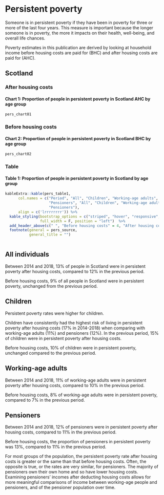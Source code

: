 # Persistent poverty

Someone is in persistent poverty if they have been in poverty for three or more of the last four years. This measure is important because the longer someone is in poverty, the more it impacts on their health, well-being, and overall life chances.

Poverty estimates in this publication are derived by looking at household income before housing costs are paid for (BHC) and after housing costs are paid for (AHC). 

## Scotland {.tabset}

### After housing costs

#### Chart 1: Proportion of people in persistent poverty in Scotland AHC by age group
```{r chart01}
pers_chart01
```

### Before housing costs

#### Chart 2: Proportion of people in persistent poverty in Scotland BHC by age group
```{r chart02}
pers_chart02
```

### Table

#### Table 1: Proportion of people in persistent poverty in Scotland by age group
```{r table1}
kableExtra::kable(pers_table1, 
      col.names = c("Period", "All", "Children", "Working-age adults", 
                    "Pensioners", "All", "Children", "Working-age adults", 
                    "Pensioners"),
      align = c('lrrrrrrrr')) %>%
  kable_styling(bootstrap_options = c("striped", "hover", "responsive", "condensed"),
                full_width = F, position = "left")  %>%
  add_header_above(c(" ", "Before housing costs" = 4, "After housing costs" = 4)) %>%
  footnote(general = pers_source,
           general_title = "")
  
```

## All individuals

Between 2014 and 2018, 13% of people in Scotland were in persistent poverty after housing costs, compared to 12% in the previous period. 

Before housing costs, 9% of all people in Scotland were in persistent poverty, unchanged from the previous period.

## Children

Persistent poverty rates were higher for children.

Children have consistently had the highest risk of living in persistent poverty after housing costs (17% in 2014-2018) when comparing with working-age adults (11%) and pensioners (12%). In the previous period, 15% of children were in persistent poverty after housing costs.

Before housing costs, 10% of children were in persistent poverty, unchanged compared to the previous period.

## Working-age adults

Between 2014 and 2018, 11% of working-age adults were in persistent poverty after housing costs, compared to 10% in the previous period.

Before housing costs, 8% of working-age adults were in persistent poverty, compared to 7% in the previous period.

## Pensioners

Between 2014 and 2018, 12% of pensioners were in persistent poverty after housing costs, compared to 11% in the previous period.

Before housing costs, the proportion of pensioners in persistent poverty was 13%, compared to 11% in the previous period.

For most groups of the population, the persistent poverty rate after housing costs is greater or the same than that before housing costs. Often, the opposite is true, or the rates are very similar, for pensioners. The majority of pensioners own their own home and so have lower housing costs. Examining pensioners’ incomes after deducting housing costs allows for more meaningful comparisons of income between working-age people and pensioners, and of the pensioner population over time.